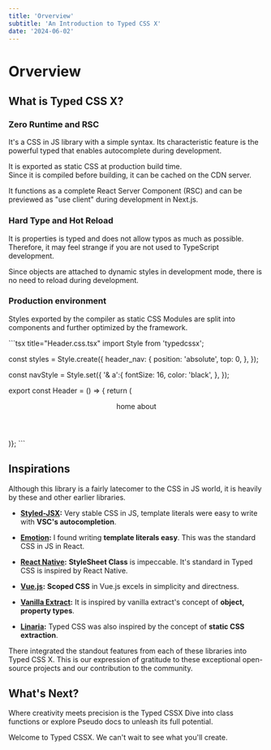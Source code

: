 ```yaml
---
title: 'Orverview'
subtitle: 'An Introduction to Typed CSS X'
date: '2024-06-02'
---
```



<TocBot />

# Orverview

## What is Typed CSS X?

### Zero Runtime and RSC

It's a CSS in JS library with a simple syntax. Its characteristic feature is the powerful typed that enables autocomplete during development.

It is exported as static CSS at production build time.  
Since it is compiled before building, it can be cached on the CDN server.

It functions as a complete React Server Component (RSC) and can be previewed as "use client" during development in Next.js.

### Hard Type and Hot Reload

It is properties is typed and does not allow typos as much as possible.  
Therefore, it may feel strange if you are not used to TypeScript development.

Since objects are attached to dynamic styles in development mode, there is no need to reload during development.

### Production environment

Styles exported by the compiler as static CSS Modules are split into components and further optimized by the framework.


<Tabs>
  <Tab>
```tsx title="Header.css.tsx"
import Style from 'typedcssx';

const styles = Style.create({
  header_nav: {
    position: 'absolute',
    top: 0,
  },
});

const navStyle = Style.set({
  '& a':{
    fontSize: 16,
    color: 'black',
  },
});

export const Header = () => {
return (
  <header className={styles.header_nav}>
    <nav className={navStyle}>
      <a>home</a>
      <a>about</a>
    </nav>
  </header>
)};
```
  </Tab>
</Tabs>

## Inspirations

Although this library is a fairly latecomer to the CSS in JS world, it is heavily by these and other earlier libraries.

- **[Styled-JSX](https://styled-system.com/):** Very stable CSS in JS, template literals were easy to write with **VSC's autocompletion**.

- **[Emotion](https://emotion.sh/docs/introduction/):** I found writing **template literals easy**. This was the standard CSS in JS in React.

- **[React Native](https://reactnative.dev/):** **StyleSheet Class** is impeccable. It's standard in Typed CSS is inspired by React Native.

- **[Vue.js](https://vuejs.org/):** **Scoped CSS** in Vue.js excels in simplicity and directness.

- **[Vanilla Extract](https://vanilla-extract.style/):** It is inspired by vanilla extract's concept of **object, property types**.

- **[Linaria](https://github.com/callstack/linaria):**  Typed CSS was also inspired by the concept of **static CSS extraction**.

There integrated the standout features from each of these libraries into Typed CSS X. This is our expression of gratitude to these exceptional open-source projects and our contribution to the community.

## What's Next?

Where creativity meets precision is the Typed CSSX Dive into class functions or explore Pseudo docs to unleash its full potential.

Welcome to Typed CSSX. We can't wait to see what you'll create.